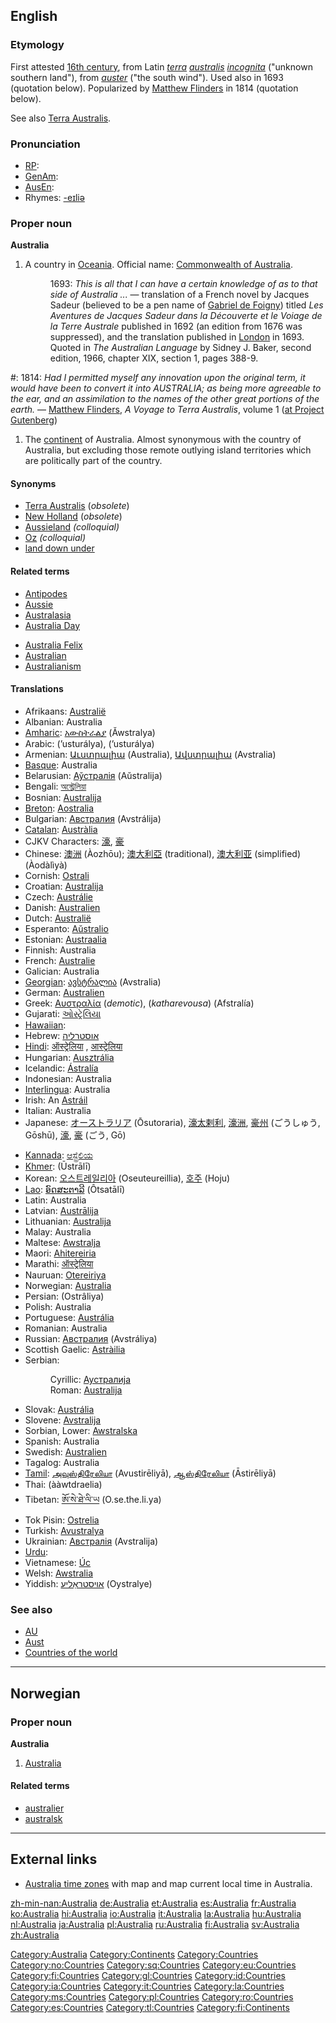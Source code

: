 {{wikipedia}}
==English==
===Etymology===
First attested [[w:16th century|16th century]], from Latin ''[[terra]] [[australis]] [[incognita]]'' ("unknown southern land"), from ''[[auster]]'' ("the south wind").  Used also in 1693 (quotation below).  Popularized by [[w:Matthew Flinders|Matthew Flinders]] in 1814 (quotation below).

See also [[Terra Australis]].  

===Pronunciation===
*[[w:Received Pronunciation|RP]]: {{IPA|/ɒˈstreɪliə, -jə/}}
*[[w:General American|GenAm]]: {{IPA|/ɔˈstreliə, -jə/}}
*[[w:Australian English phonology|AusEn]]: {{IPA|/əˈstræɪliə, -jə/}}
*Rhymes: [[Rhymes:English:-eɪliə|-eɪliə]]

===Proper noun===
'''Australia'''
# A country in [[Oceania]]. Official name: [[Commonwealth of Australia]].
#: 1693: ''This is all that I can have a certain knowledge of as to that side of Australia ...'' &mdash; translation of a French novel by Jacques Sadeur (believed to be a pen name of [[w:Gabriel de Foigny|Gabriel de Foigny]]) titled ''Les Aventures de Jacques Sadeur dans la Découverte et le Voiage de la Terre Australe'' published in 1692 (an edition from 1676 was suppressed), and the translation published in [[London]] in 1693.  Quoted in ''The Australian Language'' by Sidney J. Baker, second edition, 1966, chapter XIX, section 1, pages 388-9.
<!-- w:Gabriel de Foigny is currently a redlink, but one which also appears in w:French literature of the 17th century, so might hopefully get something one day -->
#: 1814: ''Had I permitted myself any innovation upon the original term, it would have been to convert it into AUSTRALIA; as being more agreeable to the ear, and an assimilation to the names of the other great portions of the earth.'' &mdash; [[w:Matthew Flinders|Matthew Flinders]], ''A Voyage to Terra Australis'', volume 1 ([http://www.gutenberg.org/etext/12929 at Project Gutenberg])
# The [[continent]] of Australia. Almost synonymous with the country of Australia, but excluding those remote outlying island territories which are politically part of the country.

====Synonyms====
*[[Terra Australis]] (''obsolete'')
*[[New Holland]] (''obsolete'')
*[[Aussieland]] ''(colloquial)''
*[[Oz]] ''(colloquial)''
*[[land down under]]

====Related terms====
{{top}}
*[[Antipodes]]
*[[Aussie]]
*[[Australasia]]
*[[Australia Day]]
{{mid}}
*[[Australia Felix]]
*[[Australian]]
*[[Australianism]]
{{bottom}}

====Translations====
{{top}}
*Afrikaans: [[Australië]]
*Albanian: Australia
*[[Amharic]]: [[አውስትራልያ]] (Ăwstralya)
*Arabic: {{ARchar|[[أستراليا]]}} (’usturálya), {{ARchar|[[أوستراليا]]}} (’usturálya) {{f}}
*Armenian: [[Աւստրալիա]] (Australia), [[Ավստրալիա]] (Avstralia)
*[[Basque]]: Australia
*Belarusian: [[Аўстралія]] (Aŭstralija) {{f}}
*Bengali: [[অস্ট্রেলিয়া]] {{Unicode|(Ôsṭreliyā)}}
*Bosnian: [[Australija]] {{f}}
*[[Breton]]: [[Aostralia]]
*Bulgarian: [[Австралия]] (Avstrálija) {{f}}
*[[Catalan]]: [[Austràlia]] {{f}}
*CJKV Characters: [[濠]], [[豪]]
*Chinese: [[澳洲]] (Àozhōu); [[澳大利亞]] (traditional), [[澳大利亚]] (simplified) (Àodàlìyà)
*Cornish: [[Ostrali]]
*Croatian: [[Australija]] {{f}}
*Czech: [[Austrálie]]  {{f}}
*Danish: [[Australien]]
*Dutch: [[Australië]]
*Esperanto: [[Aŭstralio]]
*Estonian: [[Austraalia]]
*Finnish: Australia
*French: [[Australie]] {{f}}
*Galician: Australia {{f}}
*[[Georgian]]: [[ავსტრალია]] (Avstralia)
*German: [[Australien]] {{n}}
*Greek: [[Αυστραλία]] (''demotic''), {{Unicode|[[Αὐστραλία]]}} (''katharevousa'') (Afstralía) {{f}}
*Gujarati: [[ઓસ્ટ્રેલિયા]] {{Unicode|(Osṭreliyā)}}
*[[Hawaiian]]: {{Unicode|[['Aukekulelia|ʻAukekulelia]]}}
*Hebrew: [[אוסטרליה]] {{IPAchar|(Osṭralia)}}
*[[Hindi]]: [[ऑस्ट्रेलिया]] {{Unicode|(Osṭreliyā)}}, [[आस्ट्रेलिया]] {{Unicode|(Āsṭreliyā)}}
*Hungarian: [[Ausztrália]]
*Icelandic: [[Ástralía]]
*Indonesian: Australia
*[[Interlingua]]: Australia
*Irish: An [[Astráil]]
*Italian: Australia {{f}}
*Japanese: [[オーストラリア]] (Ōsutoraria), [[濠太剌利]], [[濠洲]], [[豪州]] (ごうしゅう, Gōshū), [[濠]], [[豪]] (ごう, Gō)
{{mid}}
*[[Kannada]]: [[ಆಸ್ಟ್ರೆಲಿಯ]] {{Unicode|(Āsṭreliya)}}
*[[Khmer]]: {{KMchar|[[អូស្ត្រាលី]]}} (Ūstrālī)
*Korean: [[오스트레일리아]] (Oseuteureillia), [[호주]] (Hoju)
*[[Lao]]: [[ອົດສະຕາລີ]] (Ôtsatālī)
*Latin: Australia {{f}}
*Latvian: [[Austrālija]] {{f}}
*Lithuanian: [[Australija]]
*Malay: Australia
*Maltese: [[Awstralja]]
*Maori: [[Ahitereiria]]
*Marathi: [[ऑस्ट्रेलिया]] {{Unicode|(Osṭreliyā)}}
*Nauruan: [[Otereiriya]]
*Norwegian: [[#Norwegian|Australia]]
*Persian: {{FAchar|[[استرالیا]]}} (Ostrâliya)
*Polish: Australia {{f}}
*Portuguese: [[Austrália]] {{f}}
*Romanian: Australia {{f}}
*Russian: [[Австралия]] (Avstráliya) {{f}}
*Scottish Gaelic: [[Astràilia]]
*Serbian:
*:Cyrillic: [[Аустралија]] {{f}}
*:Roman: [[Australija#Serbian|Australija]] {{f}}
*Slovak: [[Austrália]] {{f}}
*Slovene: [[Avstralija]] {{f}}
*Sorbian, Lower: [[Awstralska]]
*Spanish: Australia {{f}}
*Swedish: [[Australien]]
*Tagalog: Australia
*[[Tamil]]: [[அவுஸ்திரேலியா]] (Avustirēliyā), [[ஆஸ்திரேலியா]] (Āstirēliyā)
*Thai: {{THchar|[[ออสเตรเลีย]]}} (ààwtdraelia)
*Tibetan: [[ཨོ་སེ་ཐེ་ལི་ཡ]] (O.se.the.li.ya)
*Tok Pisin: [[Ostrelia]]
*Turkish: [[Avustralya]]
*Ukrainian: [[Австралія]] (Avstralija) {{f}}
*[[Urdu]]: {{URchar|[[آسٹریلیا]]}} {{IPAchar|(Āsṫreliya)}}
*Vietnamese: [[Úc]]
*Welsh: [[Awstralia]]
*Yiddish: [[אױסטראַליע]] (Oystralye)
{{bottom}}

===See also===
*[[AU]]
*[[Aust]]
*[[Countries of the world]]

[[Category:Australia]]
[[Category:Continents]]
[[Category:Countries]]

----

==Norwegian==
===Proper noun===
'''Australia'''

#[[#English|Australia]]

====Related terms====
*[[australier]]
*[[australsk]]

[[Category:no:Countries]]

----

==External links==
* [http://www.worldtimezone.com/time-australia24.php Australia time zones] with map and map current local time in Australia.

<!-- Categories for languages missing entry:-->
[[Category:sq:Countries]]
[[Category:eu:Countries]]
[[Category:fi:Countries]]
[[Category:gl:Countries]]
[[Category:id:Countries]]
[[Category:ia:Countries]]
[[Category:it:Countries]]
[[Category:la:Countries]]
[[Category:ms:Countries]]
[[Category:pl:Countries]]
[[Category:ro:Countries]]
[[Category:es:Countries]]
[[Category:tl:Countries]]
[[Category:fi:Continents]]

[[zh-min-nan:Australia]]
[[de:Australia]]
[[et:Australia]]
[[es:Australia]]
[[fr:Australia]]
[[ko:Australia]]
[[hi:Australia]]
[[io:Australia]]
[[it:Australia]]
[[la:Australia]]
[[hu:Australia]]
[[nl:Australia]]
[[ja:Australia]]
[[pl:Australia]]
[[ru:Australia]]
[[fi:Australia]]
[[sv:Australia]]
[[zh:Australia]]
